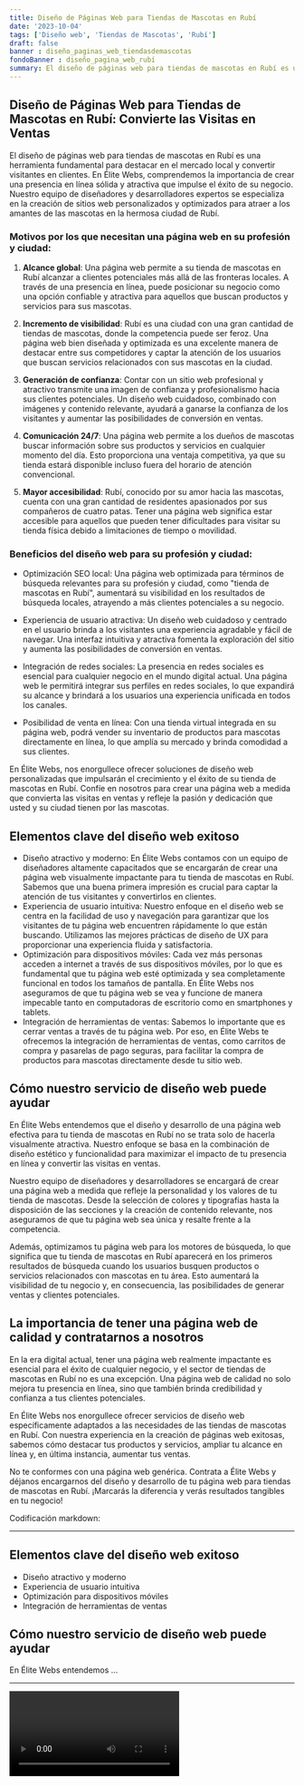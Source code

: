 ```yaml
---
title: Diseño de Páginas Web para Tiendas de Mascotas en Rubí
date: '2023-10-04'
tags: ['Diseño web', 'Tiendas de Mascotas', 'Rubí']
draft: false
banner : diseño_paginas_web_tiendasdemascotas
fondoBanner : diseño_pagina_web_rubí
summary: El diseño de páginas web para tiendas de mascotas en Rubí es una herramienta fundamental para destacar en el mercado local y convertir visitantes en clientes. En Élite Webs, comprendemos la importancia de crear una presencia en línea sólida y atractiva que impulse el éxito de su negocio. Nuestro equipo de diseñadores y desarrolladores expertos se especializa en la creación de sitios web personalizados y optimizados para atraer a los amantes de las mascotas en la hermosa ciudad de Rubí.
---
```


## **Diseño de Páginas Web para Tiendas de Mascotas en Rubí: Convierte las Visitas en Ventas**

El diseño de páginas web para tiendas de mascotas en Rubí es una herramienta fundamental para destacar en el mercado local y convertir visitantes en clientes. En Élite Webs, comprendemos la importancia de crear una presencia en línea sólida y atractiva que impulse el éxito de su negocio. Nuestro equipo de diseñadores y desarrolladores expertos se especializa en la creación de sitios web personalizados y optimizados para atraer a los amantes de las mascotas en la hermosa ciudad de Rubí.

### Motivos por los que necesitan una página web en su profesión y ciudad:

1. **Alcance global**: Una página web permite a su tienda de mascotas en Rubí alcanzar a clientes potenciales más allá de las fronteras locales. A través de una presencia en línea, puede posicionar su negocio como una opción confiable y atractiva para aquellos que buscan productos y servicios para sus mascotas.

2. **Incremento de visibilidad**: Rubí es una ciudad con una gran cantidad de tiendas de mascotas, donde la competencia puede ser feroz. Una página web bien diseñada y optimizada es una excelente manera de destacar entre sus competidores y captar la atención de los usuarios que buscan servicios relacionados con sus mascotas en la ciudad.

3. **Generación de confianza**: Contar con un sitio web profesional y atractivo transmite una imagen de confianza y profesionalismo hacia sus clientes potenciales. Un diseño web cuidadoso, combinado con imágenes y contenido relevante, ayudará a ganarse la confianza de los visitantes y aumentar las posibilidades de conversión en ventas.

4. **Comunicación 24/7**: Una página web permite a los dueños de mascotas buscar información sobre sus productos y servicios en cualquier momento del día. Esto proporciona una ventaja competitiva, ya que su tienda estará disponible incluso fuera del horario de atención convencional.

5. **Mayor accesibilidad**: Rubí, conocido por su amor hacia las mascotas, cuenta con una gran cantidad de residentes apasionados por sus compañeros de cuatro patas. Tener una página web significa estar accesible para aquellos que pueden tener dificultades para visitar su tienda física debido a limitaciones de tiempo o movilidad.

### Beneficios del diseño web para su profesión y ciudad:

- Optimización SEO local: Una página web optimizada para términos de búsqueda relevantes para su profesión y ciudad, como "tienda de mascotas en Rubí", aumentará su visibilidad en los resultados de búsqueda locales, atrayendo a más clientes potenciales a su negocio.

- Experiencia de usuario atractiva: Un diseño web cuidadoso y centrado en el usuario brinda a los visitantes una experiencia agradable y fácil de navegar. Una interfaz intuitiva y atractiva fomenta la exploración del sitio y aumenta las posibilidades de conversión en ventas.

- Integración de redes sociales: La presencia en redes sociales es esencial para cualquier negocio en el mundo digital actual. Una página web le permitirá integrar sus perfiles en redes sociales, lo que expandirá su alcance y brindará a los usuarios una experiencia unificada en todos los canales.

- Posibilidad de venta en línea: Con una tienda virtual integrada en su página web, podrá vender su inventario de productos para mascotas directamente en línea, lo que amplía su mercado y brinda comodidad a sus clientes.

En Élite Webs, nos enorgullece ofrecer soluciones de diseño web personalizadas que impulsarán el crecimiento y el éxito de su tienda de mascotas en Rubí. Confíe en nosotros para crear una página web a medida que convierta las visitas en ventas y refleje la pasión y dedicación que usted y su ciudad tienen por las mascotas.

<GifSeo />

<Cta />

## Elementos clave del diseño web exitoso

- Diseño atractivo y moderno: En Élite Webs contamos con un equipo de diseñadores altamente capacitados que se encargarán de crear una página web visualmente impactante para tu tienda de mascotas en Rubí. Sabemos que una buena primera impresión es crucial para captar la atención de tus visitantes y convertirlos en clientes.
- Experiencia de usuario intuitiva: Nuestro enfoque en el diseño web se centra en la facilidad de uso y navegación para garantizar que los visitantes de tu página web encuentren rápidamente lo que están buscando. Utilizamos las mejores prácticas de diseño de UX para proporcionar una experiencia fluida y satisfactoria.
- Optimización para dispositivos móviles: Cada vez más personas acceden a internet a través de sus dispositivos móviles, por lo que es fundamental que tu página web esté optimizada y sea completamente funcional en todos los tamaños de pantalla. En Élite Webs nos aseguramos de que tu página web se vea y funcione de manera impecable tanto en computadoras de escritorio como en smartphones y tablets.
- Integración de herramientas de ventas: Sabemos lo importante que es cerrar ventas a través de tu página web. Por eso, en Élite Webs te ofrecemos la integración de herramientas de ventas, como carritos de compra y pasarelas de pago seguras, para facilitar la compra de productos para mascotas directamente desde tu sitio web.

## Cómo nuestro servicio de diseño web puede ayudar

En Élite Webs entendemos que el diseño y desarrollo de una página web efectiva para tu tienda de mascotas en Rubí no se trata solo de hacerla visualmente atractiva. Nuestro enfoque se basa en la combinación de diseño estético y funcionalidad para maximizar el impacto de tu presencia en línea y convertir las visitas en ventas.

Nuestro equipo de diseñadores y desarrolladores se encargará de crear una página web a medida que refleje la personalidad y los valores de tu tienda de mascotas. Desde la selección de colores y tipografías hasta la disposición de las secciones y la creación de contenido relevante, nos aseguramos de que tu página web sea única y resalte frente a la competencia.

Además, optimizamos tu página web para los motores de búsqueda, lo que significa que tu tienda de mascotas en Rubí aparecerá en los primeros resultados de búsqueda cuando los usuarios busquen productos o servicios relacionados con mascotas en tu área. Esto aumentará la visibilidad de tu negocio y, en consecuencia, las posibilidades de generar ventas y clientes potenciales.

## La importancia de tener una página web de calidad y contratarnos a nosotros

En la era digital actual, tener una página web realmente impactante es esencial para el éxito de cualquier negocio, y el sector de tiendas de mascotas en Rubí no es una excepción. Una página web de calidad no solo mejora tu presencia en línea, sino que también brinda credibilidad y confianza a tus clientes potenciales.

En Élite Webs nos enorgullece ofrecer servicios de diseño web específicamente adaptados a las necesidades de las tiendas de mascotas en Rubí. Con nuestra experiencia en la creación de páginas web exitosas, sabemos cómo destacar tus productos y servicios, ampliar tu alcance en línea y, en última instancia, aumentar tus ventas.

No te conformes con una página web genérica. Contrata a Élite Webs y déjanos encargarnos del diseño y desarrollo de tu página web para tiendas de mascotas en Rubí. ¡Marcarás la diferencia y verás resultados tangibles en tu negocio!

Codificación markdown:

***
## Elementos clave del diseño web exitoso

- Diseño atractivo y moderno
- Experiencia de usuario intuitiva
- Optimización para dispositivos móviles
- Integración de herramientas de ventas

## Cómo nuestro servicio de diseño web puede ayudar

En Élite Webs entendemos ...
***


<Video />

<CtaBot job='Tiendas de Mascotas' city='Rubí'/>

<Gmaps query='Rubí+españa+maps' />